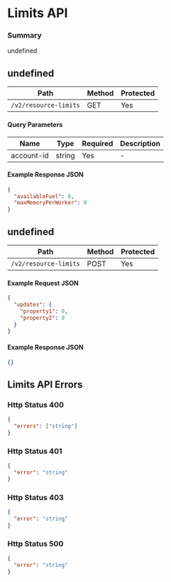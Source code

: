 # Limits API

### Summary

undefined

## undefined

| Path                  | Method | Protected |
| --------------------- | ------ | --------- |
| `/v2/resource-limits` | GET    | Yes       |

#### Query Parameters

| Name       | Type   | Required | Description |
| ---------- | ------ | -------- | ----------- |
| account-id | string | Yes      | -           |

#### Example Response JSON

```json copy
{
  "availableFuel": 0,
  "maxMemoryPerWorker": 0
}
```

## undefined

| Path                  | Method | Protected |
| --------------------- | ------ | --------- |
| `/v2/resource-limits` | POST   | Yes       |

#### Example Request JSON

```json copy
{
  "updates": {
    "property1": 0,
    "property2": 0
  }
}
```

#### Example Response JSON

```json copy
{}
```

## Limits API Errors

### Http Status 400

```json copy
{
  "errors": ["string"]
}
```

### Http Status 401

```json copy
{
  "error": "string"
}
```

### Http Status 403

```json copy
{
  "error": "string"
}
```

### Http Status 500

```json copy
{
  "error": "string"
}
```
